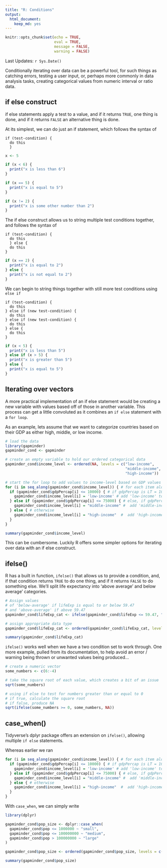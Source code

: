 ```yaml
---
title: "R: Conditions"
output:
  html_document:
    keep_md: yes
---
```


```r
knitr::opts_chunk$set(echo = TRUE,
                      eval = TRUE,
                      message = FALSE,
                      warning = FALSE)
```

Last Updates: `r Sys.Date()`

Conditionally iterating over data can be a powerful tool, for such things as catching errors, testing a user input, or, perhaps more commonly in data analysis tasks, creating categorical values from numeric interval or ratio data.

## if else construct

if else statements apply a test to a value, and if it returns `TRUE`, one thing is done, and if it returns `FALSE` an alternative thing is done.

At its simplest, we can do just an if statement, which follows the syntax of

```
if (test-condition) {
  do this
  }
```

```r
x <- 5

if (x < 6) {
  print("x is less than 6")
}

if (x == 5) {
  print("x is equal to 5")
}

if (x != 2) {
  print("x is some other number than 2")
}
```

The if else construct allows us to string multiple test conditions together, and follows the syntax of

```
if (test-condition) {
  do this
  } else {
  do this
}
```

```r
if (x == 2) {
  print("x is equal to 2")
} else {
  print("x is not equal to 2")
}
```

We can begin to string things together with still more test conditions using `else if`

```
if (test-condition) {
  do this
} else if (new test-condition) {
  do this
} else if (new test-condition) {
  do this
} else {
  do this
}
```

```r
if (x < 5) {
  print("x is less than 5")
} else if (x > 5) {
  print("x is greater than 5")
} else {
  print("x is equal to 5")
}
```

## Iterating over vectors

A more practical implementation of an if else statement would be creating a new variable with values based off of those in another variable. This process can get a little convoluted as it combines an `if else` statement with a `for loop`.

As an example, lets assume that we want to categorize countries based on their GDP as either high, middle, or low income.

```r
# load the data
library(gapminder)
gapminder_cond <- gapminder

# create an empty variable to hold our ordered categorical data
gapminder_cond$income_level <- ordered(NA, levels = c("low-income",
                                                      "middle-income",
                                                      "high-income"))

# start the for loop to add values to income-level based on GDP values
for (i in seq_along(gapminder_cond$income_level)) { # for each item along the dataframe
  if (gapminder_cond$gdpPercap[i] <= 10000) { # if gdpPercap is LT = 10000
    gapminder_cond$income_level[i] = 'low-income' # add 'low-income' to that observation's income level variable
  } else if (gapminder_cond$gdpPercap[i] <= 75000) { # else, if gdpPercap is LT = 75000
    gapminder_cond$income_level[i] = "middle-income" #  add 'middle-income' to that observation's income level variable
  } else { # otherwise
    gapminder_cond$income_level[i] = "high-income"  #  add 'high-income' to that observation's income level variable
  }
}

summary(gapminder_cond$income_level)
```

This can be cumbersome. Luckily R offers some simpler options for iterating over data with an if else construct.

## ifelse()

R has a built in function, `ifelse()` that allows us to provide a condition, and, if that condition returns `TRUE` to do one thing, and if it returns `FALSE` to do something else. We'll split life expectancy into 'above average' and below average' categories.

```r
# Assign values
# of 'below-average' if lifeExp is equal to or below 59.47 
# and 'above-average' if above 59.47
gapminder_cond$lifeExp_cat <- ifelse(gapminder_cond$lifeExp <= 59.47, "below-average", "above-average")

# assign appropriate data type
gapminder_cond$lifeExp_cat <- ordered(gapminder_cond$lifeExp_cat, levels = c("below-average", "above-average"))

summary(gapminder_cond$lifeExp_cat)
```

`ifelse()` works well when we have a two condition set to work through. One more example, pulled from its documentation, to help avoid an error / warning being thrown or unwanted values being produced...

```r
# create a numeric vector
some_numbers <- c(6:-4)

# take the square root of each value, which creates a bit of an issue
sqrt(some_numbers)

# using if else to test for numbers greater than or equal to 0
# if true, calculate the square root
# if false, produce NA
sqrt(ifelse(some_numbers >= 0, some_numbers, NA))
```

## case_when()

Tidyverse's dplyr package offers an extension on `ifelse()`, allowing multiple `if else` statements.

Whereas earlier we ran

```r
for (i in seq_along(gapminder_cond$income_level)) { # for each item along the dataframe
  if (gapminder_cond$gdpPercap[i] <= 10000) { # if gdpPercap is LT = 10000
    gapminder_cond$income_level[i] = 'low-income' # add 'low-income' to that observation's income level variable
  } else if (gapminder_cond$gdpPercap[i] <= 75000) { # else, if gdpPercap is LT = 75000
    gapminder_cond$income_level[i] = "middle-income" #  add 'middle-income' to that observation's income level variable
  } else { # otherwise
    gapminder_cond$income_level[i] = "high-income"  #  add 'high-income' to that observation's income level variable
  }
}
```

With `case_when`, we can simply write

```r
library(dplyr)

gapminder_cond$pop_size <- dplyr::case_when(
  gapminder_cond$pop <= 1000000 ~ "small",
  gapminder_cond$pop <= 100000000 ~ "medium",
  gapminder_cond$pop > 100000000 ~ "large"
)

gapminder_cond$pop_size <- ordered(gapminder_cond$pop_size, levels = c("small", "medium", "large"))

summary(gapminder_cond$pop_size)
```




